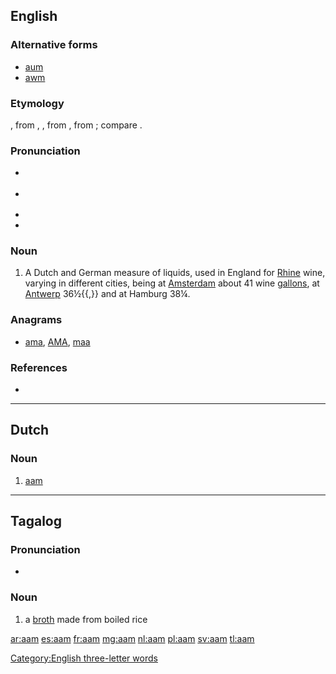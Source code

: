 {{also|AAM|Aam}}
==English==
{{Webster 1913}}
===Alternative forms===
* [[aum]]
* [[awm]]

===Etymology===
{{borrowing|nl|aam}}, from {{etyl|de|en}} {{term|Ahm|lang=de}}, {{term|Ohm|lang=de}}, from {{etyl|LL.|en}} {{term|lang=la|ama}}, from {{etyl|grc|en}} {{term|ἄμη||tr=amē|bucket|lang=grc}}; compare {{etyl|la|en}} {{term|hama||water bucket|lang=la}}.

===Pronunciation===
* {{a|RP}} {{IPA|/ɑːm/|/ɔːm}}
* {{a|US}} {{IPA|/ɑm/|/ɔm}}
* {{rhymes|ɑːm}}
* {{rhymes|ɔːm}}

===Noun===
{{en-noun}}

# {{historical}} A Dutch and German measure of liquids, used in England for [[Rhine]] wine, varying in different cities, being at [[Amsterdam]] about 41 wine [[gallons]], at [[Antwerp]] 36½{{,}} and at Hamburg 38¼. {{defdate|first attested around 1350 to 1470}}

===Anagrams===
* [[ama#English|ama]], [[AMA#English|AMA]], [[maa#English|maa]]

===References===
* {{reference-book| editor = Brown, Lesley| title = The Shorter Oxford English Dictionary| origyear = 1933| edition = 5th| year = 2003| publisher = Oxford University Press| location = Oxford, UK| isbn =978-0-19-860575-7| pages = 1}}

[[Category:English three-letter words]]

----

==Dutch==

===Noun===
{{nl-noun|n|amen|-}}

# [[#English|aam]]

----

==Tagalog==

===Pronunciation===
* {{IPA|/aˈam/|lang=tl}}

===Noun===
{{tl-noun}}

# a [[broth]] made from boiled rice
#: {{usex|Bigyan mo ng '''aam''' ang bata.|lang=tl|translation=Give the child some rice broth.}}

[[ar:aam]]
[[es:aam]]
[[fr:aam]]
[[mg:aam]]
[[nl:aam]]
[[pl:aam]]
[[sv:aam]]
[[tl:aam]]